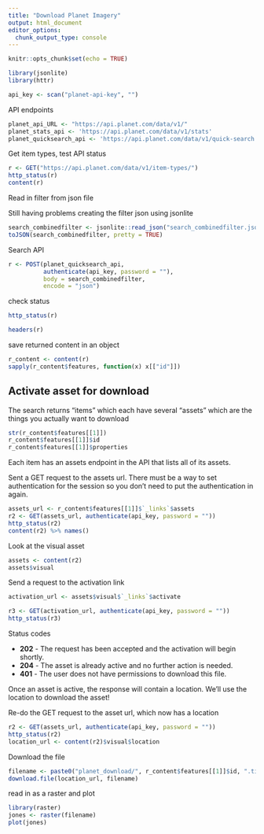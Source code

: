 ```yaml
---
title: "Download Planet Imagery"
output: html_document
editor_options: 
  chunk_output_type: console
---
```


```r
knitr::opts_chunk$set(echo = TRUE)
```

```r
library(jsonlite)
library(httr)
```

```r
api_key <- scan("planet-api-key", "")
```

API endpoints

```r
planet_api_URL <- "https://api.planet.com/data/v1/"
planet_stats_api <- 'https://api.planet.com/data/v1/stats'
planet_quicksearch_api <- 'https://api.planet.com/data/v1/quick-search'
```

Get item types, test API status
```r
r <- GET("https://api.planet.com/data/v1/item-types/")
http_status(r)
content(r)
```

Read in filter from json file

Still having problems creating the filter json using jsonlite

```r
search_combinedfilter <- jsonlite::read_json("search_combinedfilter.json")
toJSON(search_combinedfilter, pretty = TRUE)
```

Search API 

```r
r <- POST(planet_quicksearch_api,
          authenticate(api_key, password = ""),
          body = search_combinedfilter,
          encode = "json")
```

check status

```r
http_status(r)
```

```r
headers(r)
```

save returned content in an object

```r
r_content <- content(r)
sapply(r_content$features, function(x) x[["id"]])
```

## Activate asset for download

The search returns "items" which each have several "assets" which are the things you actually want to download

```r
str(r_content$features[[1]])
r_content$features[[1]]$id
r_content$features[[1]]$properties
```

Each item has an assets endpoint in the API that lists all of its assets.

Sent a GET request to the assets url. There must be a way to set authentication for the session so you don't need to put the authentication in again. 

```r
assets_url <- r_content$features[[1]]$`_links`$assets
r2 <- GET(assets_url, authenticate(api_key, password = ""))
http_status(r2)
content(r2) %>% names()
```

Look at the visual asset

```r
assets <- content(r2)
assets$visual
```

Send a request to the activation link 

```r
activation_url <- assets$visual$`_links`$activate
```

```r
r3 <- GET(activation_url, authenticate(api_key, password = ""))
http_status(r3)
```

Status codes 

* **202** - The request has been accepted and the activation will begin shortly.
* **204** - The asset is already active and no further action is needed.
* **401** - The user does not have permissions to download this file.

Once an asset is active, the response will contain a location. We'll use the location to download the asset!

Re-do the GET request to the asset url, which now has a location

```r
r2 <- GET(assets_url, authenticate(api_key, password = ""))
http_status(r2)
location_url <- content(r2)$visual$location
```

Download the file

```r
filename <- paste0("planet_download/", r_content$features[[1]]$id, ".tiff")
download.file(location_url, filename)
```

read in as a raster and plot

```r
library(raster)
jones <- raster(filename)
plot(jones)
```

